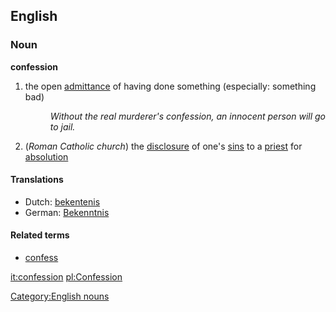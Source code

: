 ==English==
===Noun===
{{wikipedia}}
'''confession'''
#the open [[admittance]] of having done something (especially: something bad)
#:''Without the real murderer's confession, an innocent person will go to jail.''
#(''Roman Catholic church'') the [[disclosure]] of one's [[sin]]s to a [[priest]] for [[absolution]]

====Translations====
* Dutch: [[bekentenis]]
* German: [[Bekenntnis]]

====Related terms====
* [[confess]]

[[Category:English nouns]]

[[it:confession]]
[[pl:Confession]]